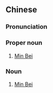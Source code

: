 {{also|闽北}}
==Chinese==
{{zh-forms|s=闽北}}

===Pronunciation===
{{zh-pron
|m=閩běi
|c=man5 bak1,man4 bak1
|h=pfs=mén-pet/mên-pet
|md=mìng-báe̤k
|mn=bân-pak
|cat=pn,n
}}

===Proper noun===
{{zh-proper noun}}

# [[Min Bei]] {{gloss|a region of northwestern [[Fujian]] province, [[China]]}}

===Noun===
{{zh-noun}}

# [[Min Bei]] {{gloss|a collection of mutually intelligible dialects of Min Chinese spoken in Min Bei}}